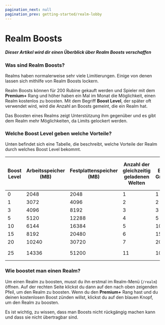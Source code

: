 ```yaml
---
pagination_next: null
pagination_prev: getting-started/realm-lobby
---
```


# Realm Boosts

##### Dieser Artikel wird dir einen Überblick über Realm Boosts verschaffen

### Was sind Realm Boosts?

Realms haben normalerweise sehr viele Limitierungen. Einige von denen lassen sich mithilfe von Realm Boosts lockern.

Realm Boosts können für 200 Rubine gekauft werden und Spieler mit dem **Premium+** Rang und höher haben ein Mal im Monat
die Möglichkeit, einen Realm kostenlos zu boosten.
Mit dem Begriff **Boost Level**, der später oft verwendet wird, wird die Anzahl an Boosts gemeint, die ein Realm hat.

Das Boosten eines Realms zeigt Unterstützung ihm gegenüber und es gibt dem Realm mehr Möglichkeiten, da Limits gelockert
werden.

### Welche Boost Level geben welche Vorteile?

Unten befindet sich eine Tabelle, die beschreibt, welche Vorteile der Realm durch welches Boost Level bekommt.

| Boost Level | Arbeitsspeicher (MB) | Festplattenspeicher (MB) | Anzahl der gleichzeitig geladenen Welten | Eigene Gruppen | Zeit bis zum automatischen Entladen eines leeren Realms | Plugins | maximale Spieleranzahl | Anzahl der Wiederherstellungspunkte | Eigene Subdomain | Farbiger Name | Eigene Plugins | Bevorzugung beim Start | Spieler, die den Realm starten können |
|-------------|----------------------|--------------------------|------------------------------------------|----------------|---------------------------------------------------------|---------|------------------------|-------------------------------------|------------------|---------------|----------------|------------------------|---------------------------------------|
| 0           | 2048                 | 2048                     | 1                                        | 1              | 30                                                      | 3       | 5                      | 1                                   | ❌                | ❌             | ❌              | ❌                      | ALLE                                  |
| 1           | 3072                 | 4096                     | 2                                        | 2              | 60                                                      | 5       | 10                     | 2                                   | ❌                | ❌             | ✅              | ✅                      | ALLE                                  |
| 3           | 4096                 | 8192                     | 3                                        | 3              | 120                                                     | 10      | 15                     | 3                                   | ❌                | ❌             | ✅              | ✅                      | ALLE                                  |
| 5           | 5120                 | 12288                    | 4                                        | 5              | 180                                                     | 12      | 20                     | 5                                   | ❌                | ✅             | ✅              | ✅                      | ALLE                                  |
| 10          | 6144                 | 16384                    | 5                                        | 10             | 240                                                     | 15      | 30                     | 8                                   | ✅                | ✅             | ✅              | ✅                      | ALLE                                  |
| 15          | 8192                 | 20480                    | 6                                        | 15             | 360                                                     | 20      | 40                     | 10                                  | ✅                | ✅             | ✅              | ✅                      | ALLE                                  |
| 20          | 10240                | 30720                    | 7                                        | 20             | 720                                                     | 25      | 50                     | 12                                  | ✅                | ✅             | ✅              | ✅                      | ALLE                                  |
| 25          | 14336                | 51200                    | 11                                       | 100            | bleibt 24/7 online                                      | 100     | 100                    | 15                                  | ✅                | ✅             | ✅              | ✅                      | ALLE                                  |

### Wie boostet man einen Realm?

Um einen Realm zu boosten, musst du ihn erstmal im Realm-Menü (`/realm`) öffnen. Auf der rechten Seite klickst du dann auf den nach oben zeigenden Pfeil, um den Realm zu boosten.
Wenn du den **Premium+** Rang hast und du deinen kostenlosen Boost zünden willst, klickst du
auf den blauen Knopf, um den Realm zu boosten.

Es ist wichtig, zu wissen, dass man Boosts nicht rückgängig machen kann und dass sie nicht übertragbar sind. 